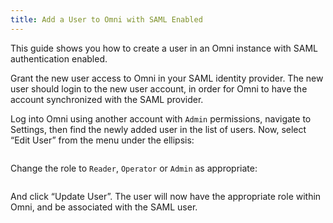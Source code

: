 ```yaml
---
title: Add a User to Omni with SAML Enabled
---
```


This guide shows you how to create a user in an Omni instance with SAML authentication enabled.

Grant the new user access to Omni in your SAML identity provider. The new user should login to the new user account, in order for Omni to have the account synchronized with the SAML provider.

Log into Omni using another account with `Admin` permissions, navigate to Settings, then find the newly added user in the list of users. Now, select “Edit User” from the menu under the ellipsis:

<img src="./images/add-a-user-to-omni-with-saml-settings-user.png" alt=""/>

Change the role to `Reader`, `Operator` or `Admin` as appropriate:

<img src="./images/add-a-user-to-omni-with-saml-role-reader.png" alt=""/>

And click “Update User”. The user will now have the appropriate role within Omni, and be associated with the SAML user.
